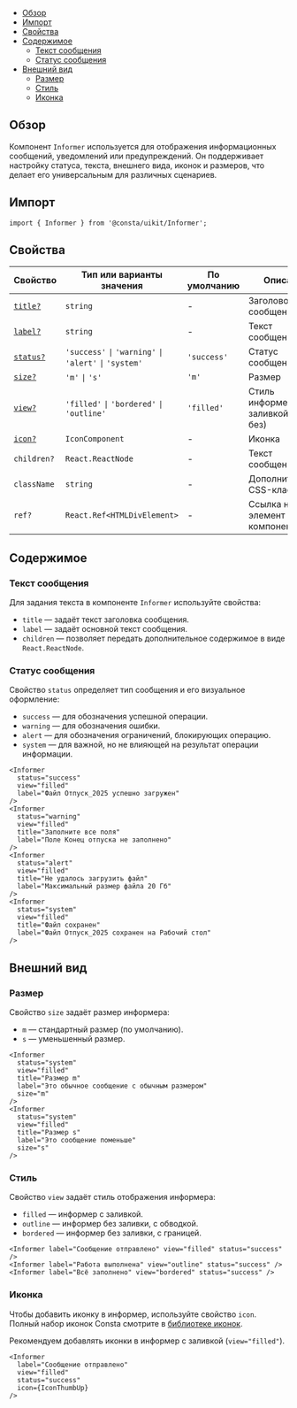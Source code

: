 

<MdxMenu>

- [Обзор](#обзор)
- [Импорт](#импорт)
- [Свойства](#свойства)
- [Содержимое](#содержимое)
  - [Текст сообщения](#текст-сообщения)
  - [Статус сообщения](#статус-сообщения)
- [Внешний вид](#внешний-вид)
  - [Размер](#размер)
  - [Стиль](#стиль)
  - [Иконка](#иконка)

</MdxMenu>

## Обзор

Компонент `Informer` используется для отображения информационных сообщений, уведомлений или предупреждений. Он поддерживает настройку статуса, текста, внешнего вида, иконок и размеров, что делает его универсальным для различных сценариев.

## Импорт

```tsx
import { Informer } from '@consta/uikit/Informer';
```

## Свойства

| Свойство                       | Тип или варианты значения                                                                                | По умолчанию | Описание                             |
| ------------------------------ | -------------------------------------------------------------------------------------------------------- | ------------ | ------------------------------------ |
| [`title?`](#текст-сообщения)   | `string`                                                                                                 | -            | Заголовок сообщения                  |
| [`label?`](#текст-сообщения)   | `string`                                                                                                 | -            | Текст сообщения                      |
| [`status?`](#статус-сообщения) | `'success'` <code>&#124;</code> `'warning'` <code>&#124;</code> `'alert'` <code>&#124;</code> `'system'` | `'success'`  | Статус сообщения                     |
| [`size?`](#размер)             | `'m'` <code>&#124;</code> `'s'`                                                                          | `'m'`        | Размер                               |
| [`view?`](#стиль)              | `'filled'` <code>&#124;</code> `'bordered'` <code>&#124;</code> `'outline'`                              | `'filled'`   | Стиль информера (с заливкой или без) |
| [`icon?`](#иконка)             | `IconComponent`                                                                                          | -            | Иконка                               |
| `children?`                    | `React.ReactNode`                                                                                        | -            | Текст сообщения                      |
| `className`                    | `string`                                                                                                 | -            | Дополнительный CSS-класс             |
| `ref?`                         | `React.Ref<HTMLDivElement>`                                                                              | -            | Ссылка на DOM-элемент компонента     |

## Содержимое

### Текст сообщения

Для задания текста в компоненте `Informer` используйте свойства:

- `title` — задаёт текст заголовка сообщения.
- `label` — задаёт основной текст сообщения.
- `children` — позволяет передать дополнительное содержимое в виде `React.ReactNode`.

### Статус сообщения

Свойство `status` определяет тип сообщения и его визуальное оформление:

- `success` — для обозначения успешной операции.
- `warning` — для обозначения ошибки.
- `alert` — для обозначения ограничений, блокирующих операцию.
- `system` — для важной, но не влияющей на результат операции информации.

<MdxTabs>

<InformerExampleStatus />

```tsx
<Informer
  status="success"
  view="filled"
  label="Файл Отпуск_2025 успешно загружен"
/>
<Informer
  status="warning"
  view="filled"
  title="Заполните все поля"
  label="Поле Конец отпуска не заполнено"
/>
<Informer
  status="alert"
  view="filled"
  title="Не удалось загрузить файл"
  label="Максимальный размер файла 20 Гб"
/>
<Informer
  status="system"
  view="filled"
  title="Файл сохранен"
  label="Файл Отпуск_2025 сохранен на Рабочий стол"
/>
```

</MdxTabs>

## Внешний вид

### Размер

Свойство `size` задаёт размер информера:

- `m` — стандартный размер (по умолчанию).
- `s` — уменьшенный размер.

<MdxTabs>

<InformerExampleSize />

```tsx
<Informer
  status="system"
  view="filled"
  title="Размер m"
  label="Это обычное сообщение с обычным размером"
  size="m"
/>
<Informer
  status="system"
  view="filled"
  title="Размер s"
  label="Это сообщение поменьше"
  size="s"
/>
```

</MdxTabs>

### Стиль

Свойство `view` задаёт стиль отображения информера:

- `filled` — информер с заливкой.
- `outline` — информер без заливки, с обводкой.
- `bordered` — информер без заливки, с границей.

<MdxTabs>

<InformerExampleView />

```tsx
<Informer label="Сообщение отправлено" view="filled" status="success" />
<Informer label="Работа выполнена" view="outline" status="success" />
<Informer label="Всё заполнено" view="bordered" status="success" />
```

</MdxTabs>

### Иконка

Чтобы добавить иконку в информер, используйте свойство `icon`. Полный набор иконок Consta смотрите в [библиотеке иконок](##LIBS.LIB/lib:icons).

<MdxInformer status="warning">

Рекомендуем добавлять иконки в информер с заливкой (`view="filled"`).

</MdxInformer>

<MdxTabs>

<InformerExampleIcon />

```tsx
<Informer
  label="Сообщение отправлено"
  view="filled"
  status="success"
  icon={IconThumbUp}
/>
```

</MdxTabs>
